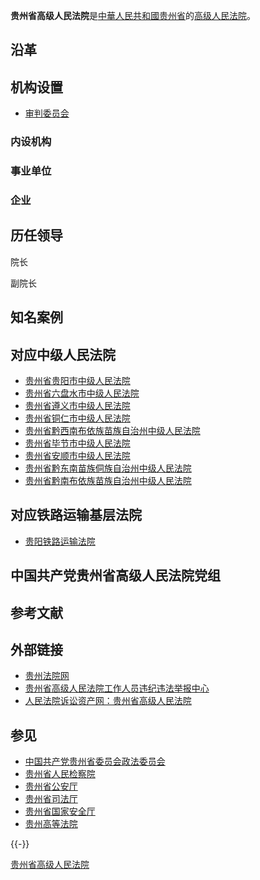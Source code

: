 {{Expand|time=2013-02-15}}
{{Infobox PRCG
|机构名称=贵州省高级人民法院
|标志1=National Emblem of the People's Republic of China.svg
|职位1=院长
|人员1=[[韩德洋|韩德洋]]
|衔级1=[[二级大法官|二级大法官]]
|上诉法院=[[中华人民共和国最高人民法院|中华人民共和国最高人民法院]]
|业务上级机构=[[中华人民共和国最高人民法院|中华人民共和国最高人民法院]]
|组织上级机构=[[贵州省人民代表大会|贵州省人民代表大会]]<br>[[贵州省人民代表大会常务委员会|贵州省人民代表大会常务委员会]]
|中共上级=[[中国共产党贵州省委员会|中国共产党贵州省委员会]]
|中共本级=中国共产党贵州省高级人民法院党组
|机构类型=[[高级人民法院|高级人民法院]]
|行政级别=副省级
|授权法源=[[中华人民共和国宪法|中华人民共和国宪法]]
|组织法规=[[中华人民共和国人民法院组织法|中华人民共和国人民法院组织法]]
|地址1=[[贵州省|贵州省]][[贵阳市|贵阳市]][[观山湖区|观山湖区]]林城东路99号
|网站=贵州法院网
|网址=http://www.guizhoucourt.gov.cn/ 
|成立时间=
|时期1=
|机构1=
}}

'''贵州省高级人民法院'''是[[中華人民共和國|中華人民共和國]][[贵州省|贵州省]]的[[高级人民法院|高级人民法院]]。

==沿革==

==机构设置==
*[[审判委员会|审判委员会]]
===内设机构===
===事业单位===
===企业===

==历任领导==
;院长

;副院长

==知名案例==

==对应中级人民法院==
*[[贵州省贵阳市中级人民法院|贵州省贵阳市中级人民法院]]
*[[贵州省六盘水市中级人民法院|贵州省六盘水市中级人民法院]]
*[[贵州省遵义市中级人民法院|贵州省遵义市中级人民法院]]
*[[贵州省铜仁市中级人民法院|贵州省铜仁市中级人民法院]]
*[[贵州省黔西南布依族苗族自治州中级人民法院|贵州省黔西南布依族苗族自治州中级人民法院]]
*[[贵州省毕节市中级人民法院|贵州省毕节市中级人民法院]]
*[[贵州省安顺市中级人民法院|贵州省安顺市中级人民法院]]
*[[贵州省黔东南苗族侗族自治州中级人民法院|贵州省黔东南苗族侗族自治州中级人民法院]]
*[[贵州省黔南布依族苗族自治州中级人民法院|贵州省黔南布依族苗族自治州中级人民法院]]

==对应铁路运输基层法院==
*[[贵阳铁路运输法院|贵阳铁路运输法院]]

==中国共产党贵州省高级人民法院党组==

== 参考文献 ==
{{Reflist}}

== 外部链接 == 
*[http://www.guizhoucourt.gov.cn/ 贵州法院网] 
*[http://jubao.court.gov.cn/gui 贵州省高级人民法院工作人员违纪违法举报中心]
*[https://web.archive.org/web/20170415200557/http://www.rmfysszc.gov.cn/statichtml/rm_sindex/113/rm_sindex.shtml 人民法院诉讼资产网：贵州省高级人民法院]

== 参见 ==
{{Portal box|中华人民共和国|法律|贵州}}
*[[中国共产党贵州省委员会政法委员会|中国共产党贵州省委员会政法委员会]]
*[[贵州省人民检察院|贵州省人民检察院]]
*[[贵州省公安厅|贵州省公安厅]]
*[[贵州省司法厅|贵州省司法厅]]
*[[贵州省国家安全厅|贵州省国家安全厅]]
*[[贵州高等法院|贵州高等法院]]

{{-}}
{{中华人民共和国法院|地}}
[[Category:贵州省高级人民法院|]]